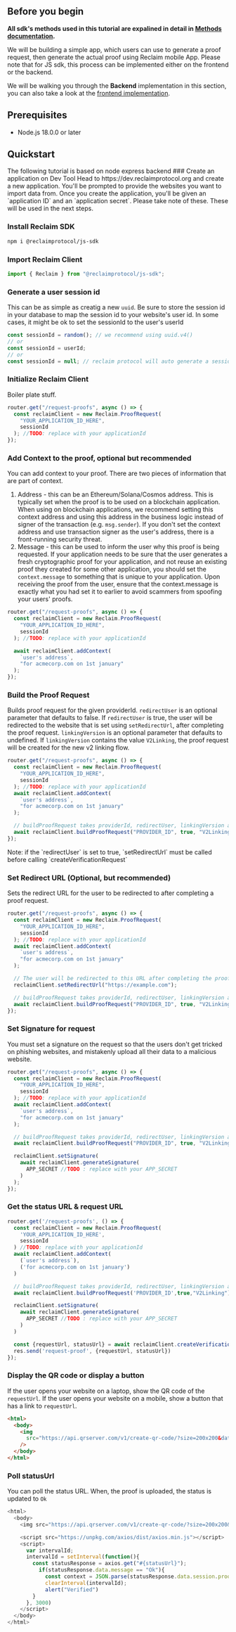 
## Before you begin

**All sdk's methods used in this tutorial are expalined in detail in [Methods documentation](/sdk-methods).**

We will be building a simple app, which users can use to generate a proof request, then generate the actual proof using Reclaim mobile App.
Please note that for JS sdk, this process can be implemented either on the frontend or the backend.

We will be walking you through the **Backend** implementation in this section, you can also take a look at the [frontend implementation](/js/frontend).

## Prerequisites

- Node.js 18.0.0 or later

## Quickstart

<Callout type="info">
  The following tutorial is based on node express backend
</Callout>

<Steps>
### Create an application on Dev Tool
Head to https://dev.reclaimprotocol.org and create a new application. You'll be prompted to provide the websites you want to import data from. Once you create the application, you'll be given an `application ID` and an `application secret`. Please take note of these. These will be used in the next steps.

### Install Reclaim SDK

```bash copy
npm i @reclaimprotocol/js-sdk
```

### Import Reclaim Client

```js copy showLineNumbers
import { Reclaim } from "@reclaimprotocol/js-sdk";
```

### Generate a user session id

This can be as simple as creatig a new `uuid`.
Be sure to store the session id in your database to map the session id to your website's user id.
In some cases, it might be ok to set the sessionId to the user's userId

```js copy showLineNumbers
const sessionId = random(); // we recommend using uuid.v4()
// or
const sessionId = userId;
// or
const sessionId = null; // reclaim protocol will auto generate a sessionId
```

### Initialize Reclaim Client

Boiler plate stuff.

```js copy showLineNumbers {2-5}
router.get("/request-proofs", async () => {
  const reclaimClient = new Reclaim.ProofRequest(
    "YOUR_APPLICATION_ID_HERE",
    sessionId
  ); //TODO: replace with your applicationId
});
```

### Add Context to the proof, optional but recommended

You can add context to your proof. There are two pieces of information that are part of context.

1. Address - this can be an Ethereum/Solana/Cosmos address. This is typically set when the proof is to be used on a blockchain application. When using on blockchain applications, we recommend setting this context address and using this address in the business logic instead of signer of the transaction (e.g. `msg.sender`). If you don't set the context address and use transaction signer as the user's address, there is a front-running security threat.
2. Message - this can be used to inform the user why this proof is being requested. If your application needs to be sure that the user generates a fresh cryptographic proof for your application, and not reuse an existing proof they created for some other application, you should set the `context.message` to something that is unique to your application. Upon receiving the proof from the user, ensure that the context.message is exactly what you had set it to earlier to avoid scammers from spoofing your users' proofs.

```js copy showLineNumbers {7-10}
router.get("/request-proofs", async () => {
  const reclaimClient = new Reclaim.ProofRequest(
    "YOUR_APPLICATION_ID_HERE",
    sessionId
  ); //TODO: replace with your applicationId

  await reclaimClient.addContext(
    `user's address`,
    "for acmecorp.com on 1st january"
  );
});
```

### Build the Proof Request

Builds proof request for the given providerId. `redirectUser` is an optional parameter that defaults to false. If `redirectUser` is true, the user will be redirected to the website that is set using `setRedirectUrl`, after completing the proof request. `linkingVersion` is an optional parameter that defaults to undefined. If `linkingVersion` contains the value `V2Linking`, the proof request will be created for the new v2 linking flow.

```js copy showLineNumbers {11-12}
router.get("/request-proofs", async () => {
  const reclaimClient = new Reclaim.ProofRequest(
    "YOUR_APPLICATION_ID_HERE",
    sessionId
  ); //TODO: replace with your applicationId
  await reclaimClient.addContext(
    `user's address`,
    "for acmecorp.com on 1st january"
  );

  // buildProofRequest takes providerId, redirectUser, linkingVersion as parameters.
  await reclaimClient.buildProofRequest("PROVIDER_ID", true, "V2Linking");
});
```

<Callout type="info">
  Note: if the `redirectUser` is set to true, `setRedirectUrl` must be called
  before calling `createVerificationRequest`
</Callout>

### Set Redirect URL (Optional, but recommended)

Sets the redirect URL for the user to be redirected to after completing a proof request.

```js copy showLineNumbers {11-12}
router.get("/request-proofs", async () => {
  const reclaimClient = new Reclaim.ProofRequest(
    "YOUR_APPLICATION_ID_HERE",
    sessionId
  ); //TODO: replace with your applicationId
  await reclaimClient.addContext(
    `user's address`,
    "for acmecorp.com on 1st january"
  );

  // The user will be redirected to this URL after completing the proof request.
  reclaimClient.setRedirectUrl("https://example.com");

  // buildProofRequest takes providerId, redirectUser, linkingVersion as parameters.
  await reclaimClient.buildProofRequest("PROVIDER_ID", true, "V2Linking");
});
```

### Set Signature for request

You must set a signature on the request so that the users don't get tricked on phishing websites, and mistakenly upload all their data to a malicious website.

```js copy showLineNumbers {14-18}
router.get("/request-proofs", async () => {
  const reclaimClient = new Reclaim.ProofRequest(
    "YOUR_APPLICATION_ID_HERE",
    sessionId
  ); //TODO: replace with your applicationId
  await reclaimClient.addContext(
    `user's address`,
    "for acmecorp.com on 1st january"
  );

  // buildProofRequest takes providerId, redirectUser, linkingVersion as parameters.
  await reclaimClient.buildProofRequest("PROVIDER_ID", true, "V2Linking");

  reclaimClient.setSignature(
    await reclaimClient.generateSignature(
      APP_SECRET //TODO : replace with your APP_SECRET
    )
  );
});
```

### Get the status URL & request URL

```js copy showLineNumbers {20-21}
router.get('/request-proofs', () => {
  const reclaimClient = new Reclaim.ProofRequest(
    'YOUR_APPLICATION_ID_HERE',
    sessionId
  ) //TODO: replace with your applicationId
  await reclaimClient.addContext(
    (`user's address`),
    ('for acmecorp.com on 1st january')
  )

  // buildProofRequest takes providerId, redirectUser, linkingVersion as parameters.
  await reclaimClient.buildProofRequest('PROVIDER_ID',true,"V2Linking")

  reclaimClient.setSignature(
    await reclaimClient.generateSignature(
      APP_SECRET //TODO : replace with your APP_SECRET
    )
  )

  const {requestUrl, statusUrl} = await reclaimClient.createVerificationRequest();
  res.send('request-proof', {requestUrl, statusUrl})
});

```

### Display the QR code or display a button

If the user opens your website on a laptop, show the QR code of the `requestUrl`.
If the user opens your website on a mobile, show a button that has a link to `requestUrl`.

```html copy showLineNumbers {4}
<html>
  <body>
    <img
      src="https://api.qrserver.com/v1/create-qr-code/?size=200x200&data=#{requestUrl}"
    />
  </body>
</html>
```

### Poll statusUrl

You can poll the status URL. When, the proof is uploaded, the status is updated to `Ok`

```js copy showLineNumbers {5-16}
<html>
  <body>
    <img src="https://api.qrserver.com/v1/create-qr-code/?size=200x200&data=#{requestUrl}" />

    <script src="https://unpkg.com/axios/dist/axios.min.js"></script>
    <script>
      var intervalId;
      intervalId = setInterval(function(){
        const statusResponse = axios.get("#{statusUrl}");
          if(statusResponse.data.message == "Ok"){
            const context = JSON.parse(statusResponse.data.session.proofs[0].claimData.context); //optional
            clearInterval(intervalId);
            alert("Verified")
        }
      }, 3000)
    </script>
  </body>
</html>
```

</Steps>
